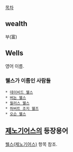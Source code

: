 [[목차]]

== wealth ==
부(富)

== Wells ==
영어 이름.

=== 웰스가 이름인 사람들 ===
 * [[데이비드 웰스]]
 * [[버논 웰스]]
 * [[월러스 웰스]]
 * [[허버트 조지 웰즈]]
 * [[오슨 웰스]]

== [[제노기어스]]의 등장용어 ==
[[웰스(제노기어스)]] 항목 참조.

